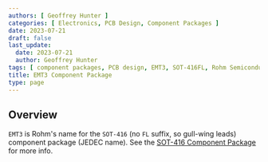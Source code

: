 ```yaml
---
authors: [ Geoffrey Hunter ]
categories: [ Electronics, PCB Design, Component Packages ]
date: 2023-07-21
draft: false
last_update:
  date: 2023-07-21
  author: Geoffrey Hunter
tags: [ component packages, PCB design, EMT3, SOT-416FL, Rohm Semiconductor ]
title: EMT3 Component Package
type: page
---
```



## Overview

`EMT3` is Rohm's name for the `SOT-416` (no `FL` suffix, so gull-wing leads) component package (JEDEC name). See the [SOT-416 Component Package](/pcb-design/component-packages/sot-416-component-package/) for more info. 
